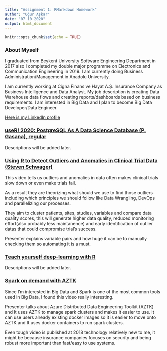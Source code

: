 ```yaml
---
title: "Assignment 1: RMarkdown Homework"
author: "Uğur Aşkar"
date: "07 10 2020"
output: html_document
---
```


```r
knitr::opts_chunk$set(echo = TRUE)
```

### About Myself

I graduated from Beykent University Software Engineering Department in 2017 also I completed my double major programme on Electronics and Communication Engineering in 2019. I am currently doing Business Administration/Management in Anadolu University.

I am currently working at Cigna Finans ve Hayat A.Ş. Insurance Company as Business Intelligence and Data Analyst.
My job description is creating Data Warehouse data flows and creating reports/dashboards based on business requirements.
I am interested in Big Data and I plan to become Big Data Developer/Data Engineer.

[Here is my LinkedIn profile](https://linkedin.com/in/uguraskar/)

### [useR! 2020: PostgreSQL As A Data Science Database (P. Gasana), regular](https://youtu.be/69tVWeibs_U)

Descriptions will be added later.

### [Using R to Detect Outliers and Anomalies in Clinical Trial Data (Steven Schwager)](https://www.youtube.com/watch?v=vDXjVtuyrJA)

This video tells us outliers and anomalies in data often makes clinical trials slow down or even make trials fail. 

As a result they are theorizing what should we use to find those outliers including which principles we should follow like Data Wrangling, DevOps and parallelizing our processes.

They aim to cluster patients, sites, studies, variables and compare data quality scores, this will generate higher data quality, reduced monitoring effort(also probably less maintanence) and early identification of outlier datas that could compromise trial's success.

Presenter explains variable pairs and how huge it can be to manually checking them so automating it is a must.

### [Teach yourself deep-learning with R](https://www.youtube.com/watch?v=y8ED45Yx0rw)
Descriptions will be added later.

### [Spark on demand with AZTK](https://www.youtube.com/watch?v=zKcL9Y83YgE)
Since I'm interested in Big Data and Spark is one of the most common tools used in Big Data, I found this video really interesting.

Presenter talks about Azure Distributed Data Engineering Toolkit (AZTK) and It uses AZTK to manage spark clusters and makes it easier to use. It can use users already existing docker images so it is easier to move onto AZTK and It uses docker containers to run spark clusters.

Even tough video is published at 2018 technology relatively new to me, it might be because insurance companies focuses on security and being robust more important than fast/easy to use systems.
